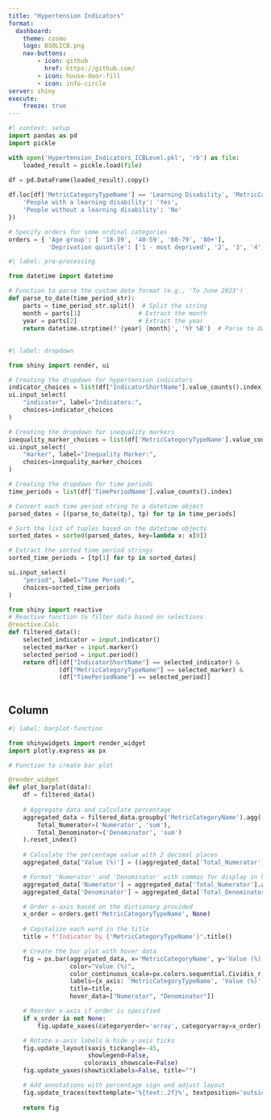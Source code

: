 ```yaml
--- 
title: "Hypertension Indicators"
format: 
  dashboard:
    theme: cosmo
    logo: BSOLICB.png
    nav-buttons: 
        - icon: github
          href: https://github.com/
        - icon: house-door-fill
        - icon: info-circle
server: shiny
execute:
    freeze: true
---
```


```python
#| context: setup
import pandas as pd
import pickle

with open('Hypertension_Indicators_ICBLevel.pkl', 'rb') as file:
    loaded_result = pickle.load(file)
    
df = pd.DataFrame(loaded_result).copy()

df.loc[df['MetricCategoryTypeName'] == 'Learning Disability', 'MetricCategoryName'] = df.loc[df['MetricCategoryTypeName'] == 'Learning Disability', 'MetricCategoryName'].replace({
    'People with a learning disability': 'Yes',
    'People without a learning disability': 'No'
})

# Specify orders for some ordinal categories
orders = { 'Age group': [ '18-39', '40-59', '60-79', '80+'],
           'Deprivation quintile': ['1 - most deprived', '2', '3', '4', '5 - least deprived']}

```
```python
#| label: pre-processing

from datetime import datetime

# Function to parse the custom date format (e.g., 'To June 2023')
def parse_to_date(time_period_str):
    parts = time_period_str.split()  # Split the string
    month = parts[1]                # Extract the month
    year = parts[2]                 # Extract the year
    return datetime.strptime(f'{year} {month}', '%Y %B')  # Parse to datetime object

```
## {.sidebar}

```python
#| label: dropdown

from shiny import render, ui

# Creating the dropdown for hypertension indicators
indicator_choices = list(df["IndicatorShortName"].value_counts().index)
ui.input_select(
    "indicator", label="Indicators:", 
    choices=indicator_choices
)

# Creating the dropdown for inequality markers
inequality_marker_choices = list(df['MetricCategoryTypeName'].value_counts().index)
ui.input_select(
    "marker", label="Inequality Marker:", 
    choices=inequality_marker_choices
)

# Creating the dropdown for time periods
time_periods = list(df['TimePeriodName'].value_counts().index)

# Convert each time period string to a datetime object
parsed_dates = [(parse_to_date(tp), tp) for tp in time_periods]

# Sort the list of tuples based on the datetime objects
sorted_dates = sorted(parsed_dates, key=lambda x: x[0])

# Extract the sorted time period strings
sorted_time_periods = [tp[1] for tp in sorted_dates]

ui.input_select(
    "period", label="Time Period:",
    choices=sorted_time_periods
)
```

```python
from shiny import reactive 
# Reactive function to filter data based on selections
@reactive.Calc
def filtered_data():
    selected_indicator = input.indicator()
    selected_marker = input.marker()
    selected_period = input.period()
    return df[(df["IndicatorShortName"] == selected_indicator) & 
              (df["MetricCategoryTypeName"] == selected_marker) &
              (df["TimePeriodName"] == selected_period)]
    
```
## Column

```python
#| label: barplot-function

from shinywidgets import render_widget
import plotly.express as px

# Function to create bar plot

@render_widget
def plot_barplot(data):
    df = filtered_data()
    
    # Aggregate data and calculate percentage
    aggregated_data = filtered_data.groupby('MetricCategoryName').agg(
        Total_Numerator=('Numerator', 'sum'),
        Total_Denominator=('Denominator', 'sum')
    ).reset_index()
    
    # Calculate the percentage value with 2 decimal places
    aggregated_data['Value (%)'] = ((aggregated_data['Total_Numerator'] / aggregated_data['Total_Denominator']) * 100).round(2)

    # Format 'Numerator' and 'Denominator' with commas for display in hover data
    aggregated_data['Numerator'] = aggregated_data['Total_Numerator'].astype(int).apply(lambda x: f'{x:,}')
    aggregated_data['Denominator'] = aggregated_data['Total_Denominator'].astype(int).apply(lambda x: f'{x:,}')

    # Order x-axis based on the dictionary provided
    x_order = orders.get('MetricCategoryTypeName', None)
    
    # Capitalize each word in the title
    title = f"Indicator by {'MetricCategoryTypeName'}".title()

    # Create the bar plot with hover data
    fig = px.bar(aggregated_data, x='MetricCategoryName', y='Value (%)', text='Value (%)',
                 color="Value (%)",
                 color_continuous_scale=px.colors.sequential.Cividis_r,
                 labels={x_axis: 'MetricCategoryTypeName', 'Value (%)': 'Value (%)'},
                 title=title,
                 hover_data=["Numerator", "Denominator"])

    # Reorder x-axis if order is specified
    if x_order is not None:
        fig.update_xaxes(categoryorder='array', categoryarray=x_order)

    # Rotate x-axis labels & hide y-axis ticks
    fig.update_layout(xaxis_tickangle=-45, 
                      showlegend=False,
                     coloraxis_showscale=False)
    fig.update_yaxes(showticklabels=False, title="")

    # Add annotations with percentage sign and adjust layout
    fig.update_traces(texttemplate='%{text:.2f}%', textposition='outside')
    
    return fig
    
```




